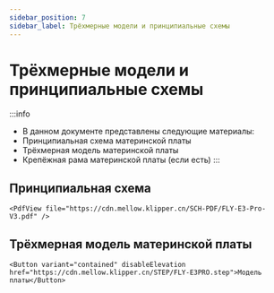 ```yaml
---
sidebar_position: 7
sidebar_label: Трёхмерные модели и принципиальные схемы
---
```


# Трёхмерные модели и принципиальные схемы

:::info
* В данном документе представлены следующие материалы:
* Принципиальная схема материнской платы
* Трёхмерная модель материнской платы
* Крепёжная рама материнской платы (если есть)
:::

## Принципиальная схема

    <PdfView file="https://cdn.mellow.klipper.cn/SCH-PDF/FLY-E3-Pro-V3.pdf" />

## Трёхмерная модель материнской платы

    <Button variant="contained" disableElevation href="https://cdn.mellow.klipper.cn/STEP/FLY-E3PRO.step">Модель платы</Button>